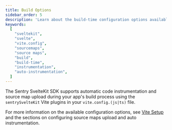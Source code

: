 ```yaml
---
title: Build Options
sidebar_order: 5
description: 'Learn about the build-time configuration options available for the SvelteKit SDK.'
keywords:
  [
    "sveltekit",
    "svelte",
    "vite.config",
    "sourcemaps",
    "source maps",
    "build",
    "build-time",
    "instrumentation",
    "auto-instrumentation",
  ]
---
```


The Sentry SvelteKit SDK supports automatic code instrumentation and source map upload during your app's build process using the `sentrySvelteKit` Vite plugins in your `vite.config.(js|ts)` file.

For more information on the available configuration options, see [Vite Setup](../../manual-setup/#vite-setup) and the sections on configuring source maps upload and auto instrumentation.
